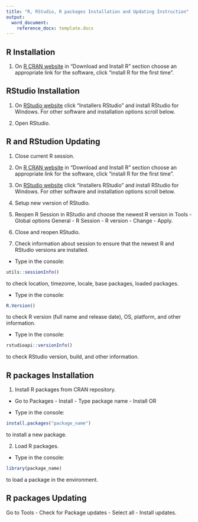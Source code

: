 ```yaml
---
title: "R, RStudio, R packages Installation and Updating Instruction"
output: 
  word_document:
    reference_docx: template.docx
---
```


## R Installation 

1. On [R CRAN website](https://cran.r-project.org/) in "Download and Install R" section choose an appropriate link for the software, click "install R for the first time".

## RStudio Installation

1. On [RStudio website](https://www.rstudio.com/products/rstudio/download/) click "Installers RStudio" and install RStudio for Windows. For other software and installation options scroll below.

2. Open RStudio.

## R and RStudion Updating

1. Close current R session. 

2. On [R CRAN website](https://cran.r-project.org/) in "Download and Install R" section choose an appropriate link for the software, click "install R for the first time".

3. On [RStudio website](https://www.rstudio.com/products/rstudio/download/) click "Installers RStudio" and install RStudio for Windows. For other software and installation options scroll below.

4. Setup new vwrsion of RStudio.

5. Reopen R Session in RStudio and choose the newest R version in Tools - Global options General - R Session - R version - Change - Apply.

6. Close and reopen RStudio.

7. Check information about session to ensure that the newest R and RStudio versions are installed. 

- Type in the console:

``` r

utils::sessionInfo()

```

to check location, timezome, locale, base packages, loaded packages.

- Type in the console:

``` r

R.Version()

```

to check R version (full name and release date), OS, platform, and other information.

- Type in the console:

``` r

rstudioapi::versionInfo()

```

to check RStudio version, build, and other information.

## R packages Installation

1. Install R packages from CRAN repository.

- Go to Packages - Install - Type package name - Install OR

- Type in the console:

``` r

install.packages("package_name")

```

to install a new package.

2. Load R packages.

- Type in the console:

``` r

library(package_name)

```

to load a package in the environment.

## R packages Updating

Go to Tools - Check for Package updates - Select all - Install updates.
